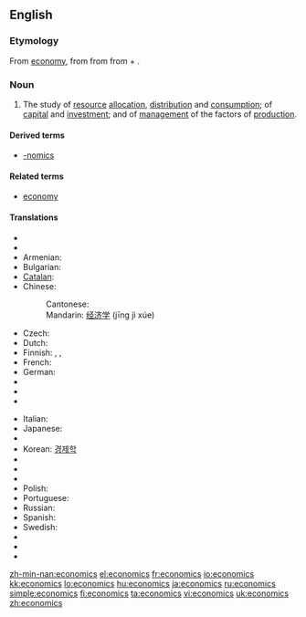 ==English==
{{wikipedia}}

===Etymology===
From [[economy]], from {{etyl|la|en}} {{term|oeconomia|lang=la}} from {{etyl|grc|en}} {{term|οἰκονομία||management of a household, administration|tr=oikonomia|lang=grc|sc=polytonic}} from {{term|οἶκος||house|tr=oikos|lang=grc|sc=polytonic}} + {{term|νόμος||law|tr=nomos|lang=grc|sc=polytonic}}.

===Noun===
{{en-noun|-}}

# {{context|Social sciences}} The study of [[resource]] [[allocation]], [[distribution]] and [[consumption]]; of [[capital]] and [[investment]]; and of [[management]] of the factors of [[production]].

====Derived terms====
* [[-nomics]]

====Related terms====
* [[economy]]

====Translations====
{{trans-top|study}}
* {{trreq|Afrikaans}}
* {{trreq|Arabic}}
* Armenian: {{t|hy|տնտեսագիտություն|tr=tntesagitut'yun}}
* Bulgarian: {{t|bg|ekonomika}}
* [[Catalan]]: {{t|ca|economia|f}}
* Chinese:
*: Cantonese: {{t|yue|經濟學|tr=ging1 zai3 hok6}}
*: Mandarin: [[经济学]] (jīng jì xúe)
* Czech: {{t|cs|ekonomie|f}}
* Dutch: {{t|nl|economie}}
* Finnish: {{t|fi|taloustiede}}, {{t|fi|ekonomia}}, {{t|fi|kansantaloustiede}}
* French: {{t|fr|économie}}
* German: {{t|de|Ökonomie|f}}
* {{trreq|Hebrew}}
* {{trreq|Hungarian}}
* {{trreq|Indonesian}}
{{trans-mid}}
* Italian: {{t|it|economia|f}}
* Japanese: {{t|ja|経済学|tr=keizai-gaku}}
* {{trreq|Javanese}}
* Korean: [[경제학]]
* {{trreq|Lithuanian}}
* {{trreq|Malay}}
* {{trreq|Norwegian}}
* Polish: {{t|pl|ekonomika}}
* Portuguese: {{t|pt|economia}}
* Russian: {{t|ru|эконóмика|f}}
* Spanish: {{t|es|economía}}
* Swedish: {{t|sv|ekonomi}}
* {{trreq|Thai}}
* {{trreq|Turkish}}
* {{trreq|Vietnamese}}
{{trans-bottom}}

[[zh-min-nan:economics]]
[[el:economics]]
[[fr:economics]]
[[io:economics]]
[[kk:economics]]
[[lo:economics]]
[[hu:economics]]
[[ja:economics]]
[[ru:economics]]
[[simple:economics]]
[[fi:economics]]
[[ta:economics]]
[[vi:economics]]
[[uk:economics]]
[[zh:economics]]